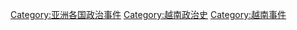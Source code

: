 [[Category:亚洲各国政治事件|Category:亚洲各国政治事件]]
[[Category:越南政治史|Category:越南政治史]]
[[Category:越南事件|Category:越南事件]]